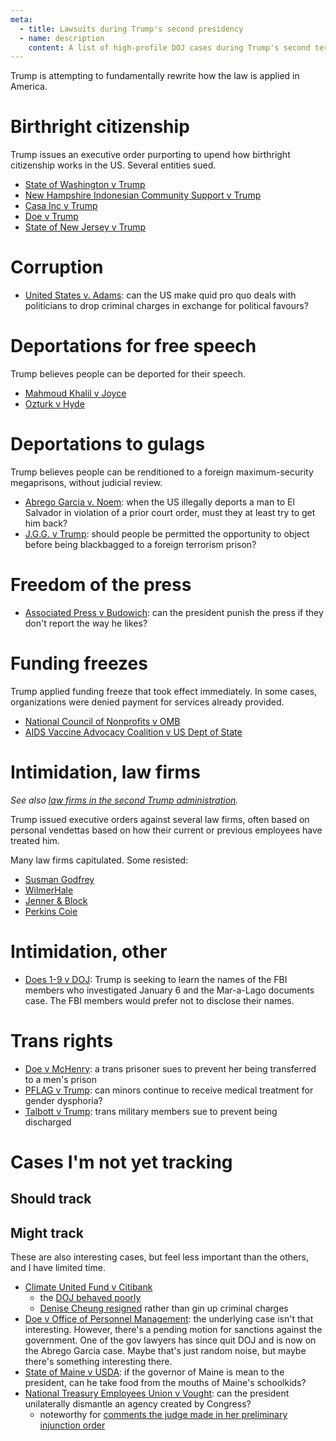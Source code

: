 ```yaml
---
meta:
  - title: Lawsuits during Trump's second presidency
  - name: description
    content: A list of high-profile DOJ cases during Trump's second term.
---
```




<Frame frontmatter={frontmatter}>
Trump is attempting to fundamentally rewrite how the law is applied in America.

# Birthright citizenship

Trump issues an executive order purporting to upend how birthright citizenship works in the US. Several entities sued.

- [State of Washington v Trump](/cases/washington-v-trump)
- [New Hampshire Indonesian Community Support v Trump](/cases/nhics-v-trump)
- [Casa Inc v Trump](/cases/casa-v-trump)
- [Doe v Trump](/cases/doe-v-trump)
- [State of New Jersey v Trump](/cases/new-jersey-v-trump)

# Corruption
- [United States v. Adams](/cases/adams): can the US make quid pro quo deals with politicians to drop criminal charges in exchange for political favours?

# Deportations for free speech

Trump believes people can be deported for their speech.

- [Mahmoud Khalil v Joyce](/cases/khalil-v-joyce)
- [Ozturk v Hyde](/cases/ozturk-v-hyde)


# Deportations to gulags

Trump believes people can be renditioned to a foreign maximum-security megaprisons, without judicial review.

- [Abrego Garcia v. Noem](/cases/abrego-garcia): when the US illegally deports a man to El Salvador in violation of a prior court order, must they at least try to get him back?
- [J.G.G. v Trump](/cases/jgg-v-trump): should people be permitted the opportunity to object before being blackbagged to a foreign terrorism prison?

# Freedom of the press

- [Associated Press v Budowich](cases/ap-v-budowich): can the president punish the press if they don't report the way he likes?

# Funding freezes

Trump applied funding freeze that took effect immediately. In some cases, organizations were denied payment for services already provided.

- [National Council of Nonprofits v OMB](/cases/ncn-v-omb)
- [AIDS Vaccine Advocacy Coalition v US Dept of State](/avac-v-state)

# Intimidation, law firms

_See also [law firms in the second Trump administration](/firms)._

Trump issued executive orders against several law firms, often based on personal vendettas based on how their current or previous employees have treated him.

Many law firms capitulated. Some resisted:

- [Susman Godfrey](/cases/susman-godfrey-v-president)
- [WilmerHale](/cases/wilmerhale-v-president)
- [Jenner & Block](/cases/jenner-block-v-doj)
- [Perkins Coie](/cases/perkins-coie-v-doj)

# Intimidation, other

- [Does 1-9 v DOJ](/cases/does-1-9-v-dog): Trump is seeking to learn the names of the FBI members who investigated January 6 and the Mar-a-Lago documents case. The FBI members would prefer not to disclose their names.

# Trans rights

- [Doe v McHenry](/cases/doe-v-mchenry): a trans prisoner sues to prevent her being transferred to a men's prison
- [PFLAG v Trump](/cases/pflag-v-trump): can minors continue to receive medical treatment for gender dysphoria?
- [Talbott v Trump](/cases/talbott-v-trump): trans military members sue to prevent being discharged

# Cases I'm not yet tracking

## Should track

## Might track

These are also interesting cases, but feel less important than the others, and I have limited time.

- [Climate United Fund v Citibank](https://www.courtlistener.com/docket/69718818/climate-united-fund-v-citibank-na/)
  - the [DOJ behaved poorly](https://bsky.app/profile/kathryntewson.bsky.social/post/3lk745f6ma22a)
  - [Denise Cheung resigned](https://www.politico.com/news/2025/02/18/denise-cheung-us-attorneys-office-washington-020363) rather than gin up criminal charges
- [Doe v Office of Personnel Management](https://www.courtlistener.com/docket/69582338/doe-v-office-of-personnel-management/): the underlying case isn't that interesting. However, there's a pending motion for sanctions against the government. One of the gov lawyers has since quit DOJ and is now on the Abrego Garcia case. Maybe that's just random noise, but maybe there's something interesting there.
- [State of Maine v USDA](https://www.courtlistener.com/docket/69853711/state-of-maine-v-united-states-department-of-agriculture/): if the governor of Maine is mean to the president, can he take food from the mouths of Maine's schoolkids?
- [National Treasury Employees Union v Vought](https://www.courtlistener.com/docket/69624423/national-treasury-employees-union-v-vought/): can the president unilaterally dismantle an agency created by Congress?
  - noteworthy for [comments the judge made in her preliminary injunction order](https://bsky.app/profile/dnelsonorl.bsky.social/post/3llhtcwvpu22n)

</Frame>
